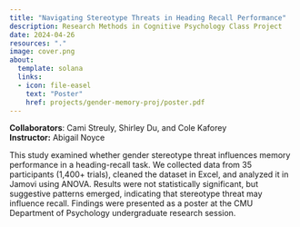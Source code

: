 ```yaml
---
title: "Navigating Stereotype Threats in Heading Recall Performance"
description: Research Methods in Cognitive Psychology Class Project
date: 2024-04-26
resources: "."
image: cover.png
about: 
  template: solana
  links: 
  - icon: file-easel
    text: "Poster"
    href: projects/gender-memory-proj/poster.pdf
---
```


**Collaborators**: Cami Streuly, Shirley Du, and Cole Kaforey\
**Instructor:** Abigail Noyce

This study examined whether gender stereotype threat influences memory performance in a heading-recall task. We collected data from 35 participants (1,400+ trials), cleaned the dataset in Excel, and analyzed it in Jamovi using ANOVA. Results were not statistically significant, but suggestive patterns emerged, indicating that stereotype threat may influence recall. Findings were presented as a poster at the CMU Department of Psychology undergraduate research session.
